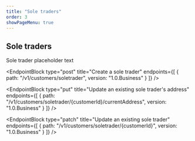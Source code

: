 ```yaml
---
title: "Sole traders"
order: 3
showPageMenu: true
---
```



## Sole traders

Sole trader placeholder text

<EndpointBlock
  type="post"
  title="Create a sole trader"
  endpoints={[
    {
      path: "/v1/customers/soletrader",
      version: "1.0.Business"
    }
  ]}
/>

<EndpointBlock
  type="put"
  title="Update an existing sole trader's address"
  endpoints={[
    {
      path: "/v1/customers/soletrader/{customerId}/currentAddress",
      version: "1.0.Business"
    }
  ]}
/>

<EndpointBlock
  type="patch"
  title="Update an existing sole trader"
  endpoints={[
    {
      path: "/v1/customers/soletrader/{customerId}",
      version: "1.0.Business"
    }
  ]}
/>